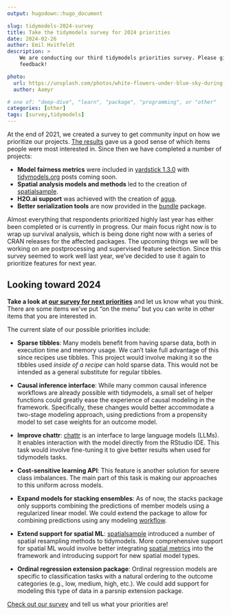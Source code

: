 ```yaml
---
output: hugodown::hugo_document

slug: tidymodels-2024-survey
title: Take the tidymodels survey for 2024 priorities
date: 2024-02-26
author: Emil Hvitfeldt
description: >
    We are conducting our third tidymodels priorities survey. Please give us your
    feedback!

photo:
  url: https://unsplash.com/photos/white-flowers-under-blue-sky-during-daytime-peN6l68AWaw
  author: Aamyr

# one of: "deep-dive", "learn", "package", "programming", or "other"
categories: [other] 
tags: [survey,tidymodels]
---
```


<!--
TODO:
* [x] Look over / edit the post's title in the yaml
* [x] Edit (or delete) the description; note this appears in the Twitter card
* [x] Pick category and tags (see existing with `hugodown::tidy_show_meta()`)
* [x] Find photo & update yaml metadata
* [x] Create `thumbnail-sq.jpg`; height and width should be equal
* [x] Create `thumbnail-wd.jpg`; width should be >5x height
* [x] `hugodown::use_tidy_thumbnails()`
* [x] Add intro sentence, e.g. the standard tagline for the package
* [x] `usethis::use_tidy_thanks()`
-->

At the end of 2021, we created a survey to get community input on how we prioritize our projects. [The results](https://colorado.posit.co/rsc/tidymodels-priorities-2022/) gave us a good sense of which items people were most interested in. Since then we have completed a number of projects:

* **Model fairness metrics** were included in [yardstick 1.3.0](https://yardstick.tidymodels.org/news/index.html#yardstick-130) with [tidymodels.org](https://www.tidymodels.org/) posts coming soon.
* **Spatial analysis models and methods** led to the creation of [spatialsample](https://spatialsample.tidymodels.org/).
* **H2O.ai support** was achieved with the creation of [agua](https://agua.tidymodels.org/).
* **Better serialization tools** are now provided in the [bundle](https://github.com/rstudio/bundle) package.

Almost everything that respondents prioritized highly last year has either been completed or is currently in progress. Our main focus right now is to wrap up survival analysis, which is being done right now with a series of CRAN releases for the affected packages. The upcoming things we will be working on are postprocessing and supervised feature selection. Since this survey seemed to work well last year, we've decided to use it again to prioritize features for next year.

## Looking toward 2024

**Take a look at [our survey for next priorities](TODO ADD LINK HERE)** and let us know what you think. There are some items we've put "on the menu" but you can write in other items that you are interested in. 

The current slate of our possible priorities include: 

* **Sparse tibbles**: Many models benefit from having sparse data, both in execution time and memory usage. We can't take full advantage of this since recipes use tibbles. This project would involve making it so the tibbles used _inside of a recipe_ can hold sparse data. This would not be intended as a general substitute for regular tibbles. 

* **Causal inference interface**: While many common causal inference workflows are already possible with tidymodels, a small set of helper functions could greatly ease the experience of causal modeling in the framework. Specifically, these changes would better accommodate a two-stage modeling approach, using predictions from a propensity model to set case weights for an outcome model.

* **Improve chattr**: [chattr](https://github.com/mlverse/chattr) is an interface to large language models (LLMs). It enables interaction with the model directly from the RStudio IDE. This task would involve fine-tuning it to give better results when used for tidymodels tasks.

* **Cost-sensitive learning API**: This feature is another solution for severe class imbalances. The main part of this task is making our approaches to this uniform across models.

* **Expand models for stacking ensembles**: As of now, the stacks package only supports combining the predictions of member models using a regularized linear model. We could extend the package to allow for combining predictions using any modeling [workflow](https://workflows.tidymodels.org).

* **Extend support for spatial ML**: [spatialsample](https://spatialsample.tidymodels.org/) introduced a number of spatial resampling methods to tidymodels. More comprehensive support for spatial ML would involve better integrating [spatial metrics](https://www.mm218.dev/posts/2022-08-11-waywiser-010-is-now-on-cran/) into the framework and introducing support for new spatial model types.

* **Ordinal regression extension package**: Ordinal regression models are specific to classification tasks with a natural ordering to the outcome categories (e.g., low, medium, high, etc.). We could add support for modeling this type of data in a parsnip extension package.

[Check out our survey](TODO ADD LINK HERE) and tell us what your priorities are!
